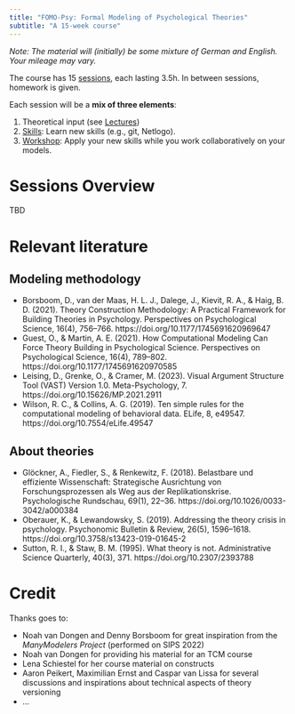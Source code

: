 ---
title: "FOMO-Psy: Formal Modeling of Psychological Theories"
subtitle: "A 15-week course"
---

*Note: The material will (initially) be some mixture of German and English. Your mileage may vary.*

The course has 15 [sessions](sessions/sessions_overview.qmd), each lasting 3.5h. In between sessions, homework is given.

Each session will be a **mix of three elements**:

1. Theoretical input (see [Lectures](lectures/lecture_overview.qmd))
2. [Skills](skills/skills_overview.qmd): Learn new skills (e.g., git, Netlogo).
3. [Workshop](workshops/workshop_overview.qmd): Apply your new skills while you work collaboratively on your models.

# Sessions Overview

TBD



# Relevant literature

## Modeling methodology

- Borsboom, D., van der Maas, H. L. J., Dalege, J., Kievit, R. A., & Haig, B. D. (2021). Theory Construction Methodology: A Practical Framework for Building Theories in Psychology. Perspectives on Psychological Science, 16(4), 756–766. https://doi.org/10.1177/1745691620969647
- Guest, O., & Martin, A. E. (2021). How Computational Modeling Can Force Theory Building in Psychological Science. Perspectives on Psychological Science, 16(4), 789–802. https://doi.org/10.1177/1745691620970585
- Leising, D., Grenke, O., & Cramer, M. (2023). Visual Argument Structure Tool (VAST) Version 1.0. Meta-Psychology, 7. https://doi.org/10.15626/MP.2021.2911
- Wilson, R. C., & Collins, A. G. (2019). Ten simple rules for the computational modeling of behavioral data. ELife, 8, e49547. https://doi.org/10.7554/eLife.49547

## About theories

- Glöckner, A., Fiedler, S., & Renkewitz, F. (2018). Belastbare und effiziente Wissenschaft: Strategische Ausrichtung von Forschungsprozessen als Weg aus der Replikationskrise. Psychologische Rundschau, 69(1), 22–36. https://doi.org/10.1026/0033-3042/a000384
- Oberauer, K., & Lewandowsky, S. (2019). Addressing the theory crisis in psychology. Psychonomic Bulletin & Review, 26(5), 1596–1618. https://doi.org/10.3758/s13423-019-01645-2
- Sutton, R. I., & Staw, B. M. (1995). What theory is not. Administrative Science Quarterly, 40(3), 371. https://doi.org/10.2307/2393788


# Credit

Thanks goes to:

- Noah van Dongen and Denny Borsboom for great inspiration from the *ManyModelers Project* (performed on SIPS 2022)
- Noah van Dongen for providing his material for an TCM course
- Lena Schiestel for her course material on constructs
- Aaron Peikert, Maximilian Ernst and Caspar van Lissa for several discussions and inspirations about technical aspects of theory versioning
- ...
